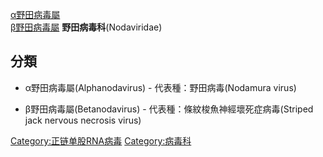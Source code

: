 {{Taxobox_begin | color = violet | name = ''野田病毒科''}}
{{Taxobox_begin_placement_virus}}
{{Taxobox_group_iv_entry}}
{{Taxobox_familia_entry | taxon = '''''Nodaviridae'''''}}
{{Taxobox_end_placement}}
{{Taxobox_section_subdivision | color = violet | plural_taxon = 屬}}
[[α野田病毒屬|α野田病毒屬]]<br />
[[β野田病毒屬|β野田病毒屬]]
{{Taxobox_end}}
'''野田病毒科'''(Nodaviridae)
== 分類 ==
* α野田病毒屬(Alphanodavirus) - 代表種：野田病毒(Nodamura virus)

* β野田病毒屬(Betanodavirus) - 代表種：條紋梭魚神經壞死症病毒(Striped jack nervous necrosis virus)

[[Category:正链单股RNA病毒|Category:正链单股RNA病毒]]
[[Category:病毒科|Category:病毒科]]